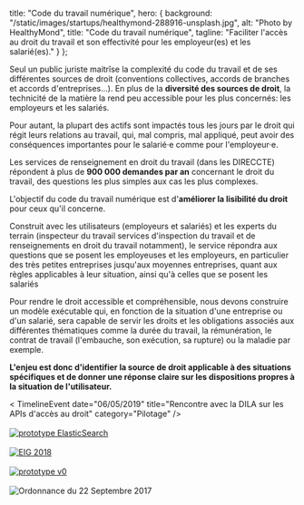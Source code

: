 
  title: "Code du travail numérique",
  hero: {
    background: "/static/images/startups/healthymond-288916-unsplash.jpg",
    alt: "Photo by HealthyMond",
    title: "Code du travail numérique",
    tagline:
      "Faciliter l'accès au droit du travail et son effectivité pour les employeur(es) et les salarié(es)."
  }
};

<LayoutCDTN meta={meta} startup="code-du-travail-numerique">

Seul un public juriste maitrîse la complexité du code du travail et de ses différentes sources de droit (conventions collectives, accords de branches et accords d'entreprises…). En plus de la **diversité des sources de droit**, la technicité de la matière la rend peu accessible pour les plus concernés: les employeurs et les salariés.

Pour autant, la plupart des actifs sont impactés tous les jours par le droit qui régit leurs relations au travail, qui, mal compris, mal appliqué, peut avoir des conséquences importantes pour le salarié·e comme pour l'employeur·e.

Les services de renseignement en droit du travail (dans les DIRECCTE) répondent à plus de **900 000 demandes par an** concernant le droit du travail, des questions les plus simples aux cas les plus complexes.

L'objectif du code du travail numérique est d'**améliorer la lisibilité du droit** pour ceux qu'il concerne.

Construit avec les utilisateurs (employeurs et salariés) et les experts du terrain (inspecteur du travail services d'inspection du travail et de renseignements en droit du travail notamment), le service répondra aux questions que se posent les employeuses et les employeurs, en particulier des très petites entreprises jusqu'aux moyennes entreprises, quant aux règles applicables à leur situation, ainsi qu'à celles que se posent les salariés

Pour rendre le droit accessible et compréhensible, nous devons construire un modèle exécutable qui, en fonction de la situation d'une entreprise ou d'un salarié, sera capable de servir les droits et les obligations associés aux différentes thématiques comme la durée du travail, la rémunération, le contrat de travail (l'embauche, son exécution, sa rupture) ou la maladie par exemple.

**L'enjeu est donc d'identifier la source de droit applicable à des situations spécifiques et de donner une réponse claire sur les dispositions propres à la situation de l'utilisateur.**

  <Timeline>
  < TimelineEvent
      date="06/05/2019"
      title="Rencontre avec la DILA sur les APIs d'accès au droit"
      category="Pilotage" />
    <TimelineEvent
      date="12/04/2019"
      title="Première conférence de presse pour présenter les avancées du projet"
      category="Déploiement" />
    <TimelineEvent
      date="07/11/2018"
      title="Le Code du travail numérique lauréat du FTAP"
      category="Pilotage" />
    <TimelineEvent
      date="28/06/2018"
      title="Mise en ligne d'un <a target='_blank' href='https://codedutravail-dev.num.social.gouv.fr'>nouveau prototype</a> intégrant ElasticSearch et plusieurs sources de données"
      category="Déploiement">
      <br/><br/>
      <a href="https://codedutravail-dev.num.social.gouv.fr/" target="_blank">
        <img src="/static/images/startups/code-du-travail-numerique/proto1.png" alt="prototype ElasticSearch" />
      </a>
    </TimelineEvent>
    <TimelineEvent
      date="27/06/2018"
      title="Le projet ExploCode est sélectionné pour participer au programme « Entrepreneurs d'intérêt général »"
      category="Pilotage" >
      <br/><br/>
      <a href="https://entrepreneur-interet-general.etalab.gouv.fr/defis/2019/explocode.html" target="_blank">
        <img src="/static/images/startups/code-du-travail-numerique/eig-2018.jpg" alt="EIG 2018" />
      </a>
    </TimelineEvent>
    <TimelineEvent
      date="01/04/2018"
      title="Mise en ligne d'un <a target='_blank' href='https://k5jk3rp1mr.codesandbox.io'>premier prototype</a>"
      category="Déploiement">
      <br/><br/>
      <a href="https://k5jk3rp1mr.codesandbox.io" target="_blank">
        <img src="/static/images/startups/code-du-travail-numerique/proto0.png" alt="prototype v0" />
      </a>
    </TimelineEvent>
    <TimelineEvent
      date="15/02/2018"
      title="Immersions dans les services de renseignement en région"
      category="Pilotage" />
    <TimelineEvent
      date="18/01/2018"
      title="Mise en ligne d'une première FAQ de <a target='_blank' href='https://socialgouv.github.io/faq-code-du-travail'>50 questions/réponses</a>"
      category="Déploiement" />
    <TimelineEvent
      date="22/09/2017"
      title="Naissance du projet suite à la publication de l'ordonnance du 22 Septembre 2017"
      category="Pilotage">
      <br/><br/>
      <img src="/static/images/startups/code-du-travail-numerique/ordonnance.png" alt="Ordonnance du 22 Septembre 2017" />
    </TimelineEvent>
  </Timeline>
</LayoutCDTN>
